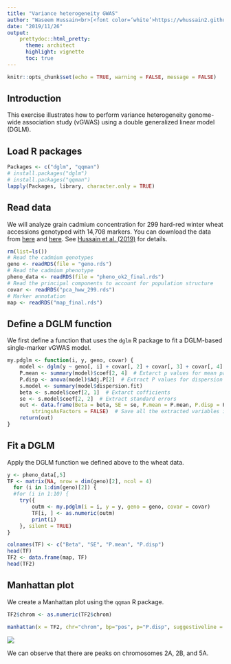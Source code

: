 ```yaml
---
title: "Variance heterogeneity GWAS"
author: "Waseem Hussain<br>[<font color=‘white’>https://whussain2.github.io/</font>](https://whussain2.github.io/)<br>Gota Morota<br>[<font color=‘white’>http://morotalab.org/</font>](http://morotalab.org/)"
date: "2019/11/26"
output: 
    prettydoc::html_pretty:
      theme: architect
      highlight: vignette
      toc: true
---
```


```r
knitr::opts_chunk$set(echo = TRUE, warning = FALSE, message = FALSE)
```

## Introduction
This exercise illustrates how to perform variance heterogeneity genome-wide association study (vGWAS) using a double generalized linear model (DGLM). 


## Load R packages
```r
Packages <- c("dglm", "qqman")
# install.packages("dglm")
# install.packages("qqman")
lapply(Packages, library, character.only = TRUE)
```

## Read data
We will analyze grain cadmium concentration for 299 hard-red winter wheat accessions genotyped with 14,708 markers. You can download the data from [here](https://github.com/whussain2/vGWAS/tree/master/Data/Raw_data) and [here](https://github.com/whussain2/vGWAS/tree/master/Data/pca_data). See [Hussain et al. (2019)](https://doi.org/10.1101/668087) for details. 
```r
rm(list=ls())
# Read the cadmium genotypes
geno <- readRDS(file = "geno.rds")
# Read the cadmium phenotype
pheno_data <- readRDS(file = "pheno_ok2_final.rds")
# Read the principal components to account for population structure
covar <- readRDS("pca_hww_299.rds")
# Marker annotation
map <- readRDS("map_final.rds")
```

## Define a DGLM function
We first define a function that uses the `dglm` R package to fit a DGLM-based single-marker vGWAS model. 
```r
my.pdglm <- function(i, y, geno, covar) {
    model <- dglm(y ~ geno[, i] + covar[, 2] + covar[, 3] + covar[, 4] + covar[, 5], ~ geno[, i], family = gaussian(link = identity))
    P.mean <- summary(model)$coef[2, 4]  # Extarct p values for mean part
    P.disp <- anova(model)$Adj.P[2]  # Extract P values for dispersion part
    s.model <- summary(model$dispersion.fit)
    beta <- s.model$coef[2, 1]  # Extarct cofficients
    se <- s.model$coef[2, 2]  # Extract standard errors
    out <- data.frame(Beta = beta, SE = se, P.mean = P.mean, P.disp = P.disp, 
        stringsAsFactors = FALSE)  # Save all the extracted variables in data frame out
    return(out)
}
```


## Fit a DGLM 
Apply the DGLM function we defined above to the wheat data.  
```r
y <- pheno_data[,5]
TF <- matrix(NA, nrow = dim(geno)[2], ncol = 4)
  for (i in 1:dim(geno)[2]) {
  #for (i in 1:10) {
    try({
        outm <- my.pdglm(i = i, y = y, geno = geno, covar = covar)
        TF[i, ] <- as.numeric(outm)
        print(i)
    }, silent = TRUE)
}

colnames(TF) <- c("Beta", "SE", "P.mean", "P.disp")
head(TF)
TF2 <- data.frame(map, TF)
head(TF2)
```


## Manhattan plot
We create a Manhattan plot using the `qqman` R package. 
```r
TF2$chrom <- as.numeric(TF2$chrom)

manhattan(x = TF2, chr="chrom", bp="pos", p="P.disp", suggestiveline = FALSE, genomewideline = -log10(1.44e-05), chrlabs = c("1A", "1B", "1D", "2A", "2B", "2D", "3A", "3B", "3D", "4A", "4B", "4D", "5A", "5B", "5D", "6A", "6B", "6D", "7A", "7B", "7D", "UN"), col = c("blue", "orange", "skyblue", "darkred"), logp = TRUE, cex.lab = 1.5, ylim = c(0, 8), xlab = "Chromosome", ylab = "-log10(p)", cex.axis = 0.8, mgp = c(2, 1, 0))
```

![](man.png)

We can observe that there are peaks on chromosomes 2A, 2B, and 5A. 
